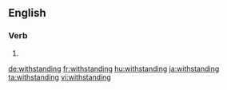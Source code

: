 ==English==

===Verb===
{{head|en}}

# {{present participle of|withstand|lang=en}}

[[de:withstanding]]
[[fr:withstanding]]
[[hu:withstanding]]
[[ja:withstanding]]
[[ta:withstanding]]
[[vi:withstanding]]